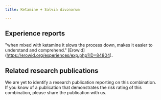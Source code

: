 ---
title: Ketamine + Salvia divonorum

---

## Experience reports

"when mixed with ketamine it slows the process down, makes it easier to understand and comprehend." [Erowid] (https://erowid.org/experiences/exp.php?ID=84804).

## Related research publications

We are yet to identify a research publication reporting on this combination. If you know of a publication that demonstrates the risk rating of this combination, please share the publication with us.



